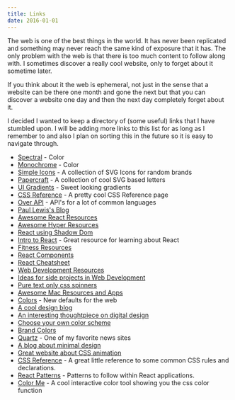 ```yaml
---
title: Links
date: 2016-01-01
---
```




The web is one of the best things in the world. It has never been replicated and something may never reach the same kind of
exposure that it has. The only problem with the web is that there is too much content to follow along with. I sometimes discover
a really cool website, only to forget about it sometime later.

If you think about it the web is ephemeral, not just in the sense that a website can be there one month and gone the next but that you
can discover a website one day and then the next day completely forget about it.

I decided I wanted to keep a directory of (some useful) links that I have stumbled upon. I will be adding more links to this list for as long
as I remember to and also I plan on sorting this in the future so it is easy to navigate through.

- [Spectral](http://jxnblk.com/Spectral/) - Color
- [Monochrome](https://monochrome.jxnblk.com/) - Color
- [Simple Icons](https://simpleicons.org/) - A collection of SVG Icons for random brands
- [Papercraft](http://jxnblk.com/papercraft/) - A collection of cool SVG based letters
- [UI Gradients](http://uigradients.com/#GreenBeach) - Sweet looking gradients
- [CSS Reference](http://ref.openweb.io/CSS/) - A pretty cool CSS Reference page
- [Over API](http://overapi.com/) - API's for a lot of common languages
- [Paul Lewis's Blog](https://aerotwist.com/)
- [Awesome React Resources](https://github.com/enaqx/awesome-react)
- [Awesome Hyper Resources](https://github.com/bnb/awesome-hyper)
- [React using Shadow Dom](https://github.com/Wildhoney/ReactShadow)
- [Intro to React](http://academy.plot.ly/react/1-introduction/) - Great resource for learning about React
- [Fitness Resources](http://liamrosen.com/fitness.html)
- [React Components](http://devarchy.com/react-components)
- [React Cheatsheet](http://ricostacruz.com/cheatsheets/react.html)
- [Web Development Resources](http://floatingboxes.com/resources/)
- [Ideas for side projects in Web Development](https://github.com/melanierichards/just-build-websites)
- [Pure text only css spinners](http://tawian.io/text-spinners/)
- [Awesome Mac Resources and Apps](https://github.com/jaywcjlove/awesome-mac/blob/master/README-en.md)
- [Colors](http://clrs.cc/) - New defaults for the web
- [A cool design blog](http://blog.neave.com/)
- [An interesting thoughtpiece on digital design](http://www.frankchimero.com/writing/what-screens-want/)
- [Choose your own color scheme](http://www.colourco.de/)
- [Brand Colors](https://brandcolors.net/)
- [Quartz](http://qz.com/) - One of my favorite news sites
- [A blog about minimal design](http://www.minimallyminimal.com/)
- [Great website about CSS animation](http://adamschwartz.co/magic-of-css/)
- [CSS Reference](http://cssreference.io/) - A great little reference to some common CSS rules and declarations.
- [React Patterns](http://reactpatterns.com) - Patterns to follow within React applications.
- [Color Me](https://colorme.io/) - A cool interactive color tool showing you the css color function
